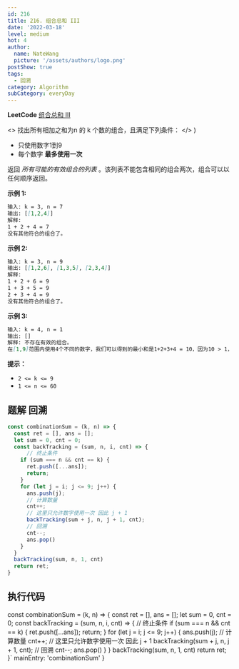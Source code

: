 ```yaml
---
id: 216
title: 216. 组合总和 III
date: '2022-03-18'
level: medium
hot: 4
author:
  name: NateWang
  picture: '/assets/authors/logo.png'
postShow: true
tags:
  - 回溯
category: Algorithm
subCategory: everyDay
---
```



<Strong>LeetCode</Strong> [组合总和 III](https://leetcode-cn.com/problems/combination-sum-iii/description/)


  <>
    <Para>
      找出所有相加之和为<InlineCode>n</InlineCode>
      的 <InlineCode>k</InlineCode> 个数的组合，且满足下列条件：
    </Para>
  </>
)

<SideNote type='info' title='题目描述' children={cBox}/>

- 只使用数字1到9
- 每个数字 **最多使用一次** 


返回 *所有可能的有效组合的列表* 。该列表不能包含相同的组合两次，组合可以以任何顺序返回。 

**示例 1:**

```md
输入: k = 3, n = 7
输出: [[1,2,4]]
解释:
1 + 2 + 4 = 7
没有其他符合的组合了。
```

**示例 2:**

```md
输入: k = 3, n = 9
输出: [[1,2,6], [1,3,5], [2,3,4]]
解释:
1 + 2 + 6 = 9
1 + 3 + 5 = 9
2 + 3 + 4 = 9
没有其他符合的组合了。
```

**示例 3:**

```md
输入: k = 4, n = 1
输出: []
解释: 不存在有效的组合。
在[1,9]范围内使用4个不同的数字，我们可以得到的最小和是1+2+3+4 = 10，因为10 > 1，没有有效的组合。
```

**提示：**

- `2 <= k <= 9`
- `1 <= n <= 60`


## 题解 回溯


```js
const combinationSum = (k, n) => {
  const ret = [], ans = [];
  let sum = 0, cnt = 0;
  const backTracking = (sum, n, i, cnt) => {
	  // 终止条件
    if (sum === n && cnt == k) {
      ret.push([...ans]);
      return;
    }
    for (let j = i; j <= 9; j++) {
      ans.push(j);
      // 计算数量
      cnt++;
      // 这里只允许数字使用一次 因此 j + 1
      backTracking(sum + j, n, j + 1, cnt);
      // 回溯
      cnt--;
      ans.pop()
    }
  }
  backTracking(sum, n, 1, cnt)
  return ret;
}
```

## 执行代码

const combinationSum = (k, n) => {
  const ret = [], ans = [];
  let sum = 0, cnt = 0;
  const backTracking = (sum, n, i, cnt) => {
	  // 终止条件
    if (sum === n && cnt == k) {
      ret.push([...ans]);
      return;
    }
    for (let j = i; j <= 9; j++) {
      ans.push(j);
      // 计算数量
      cnt++;
      // 这里只允许数字使用一次 因此 j + 1
      backTracking(sum + j, n, j + 1, cnt);
      // 回溯
      cnt--;
      ans.pop()
    }
  }
  backTracking(sum, n, 1, cnt)
  return ret;
}`
  mainEntry: 'combinationSum'
}

<PlayGround js={js} mode='algo' options={options}/> 
